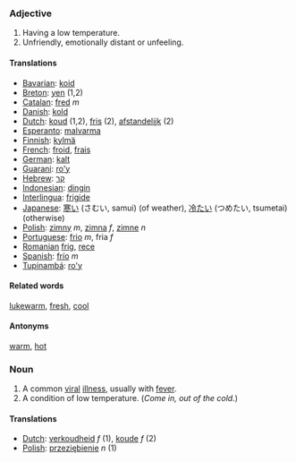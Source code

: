 ===Adjective===
#Having a low temperature.
#Unfriendly, emotionally distant or unfeeling.

====Translations====
*[[Bavarian]]: [[koid]]
*[[Breton]]: [[yen]] (1,2)
*[[Catalan]]: [[fred]] ''m''
*[[Danish]]: [[kold]]
*[[Dutch]]: [[koud]] (1,2), [[fris]] (2), [[afstandelijk]] (2)
*[[Esperanto]]: [[malvarma]]
*[[Finnish]]: [[kylmä]]
*[[French]]: [[froid]], [[frais]]
*[[German]]: [[kalt]]
*[[Guarani]]: [[ro'y]]
*[[Hebrew]]: [[קר]]
*[[Indonesian]]: [[dingin]]
*[[Interlingua]]: [[frigide]]
*[[Japanese]]: [[寒い]] (さむい, samui) (of weather), [[冷たい]] (つめたい, tsumetai) (otherwise)
*[[Polish]]: [[zimny]] ''m'', [[zimna]] ''f'', [[zimne]] ''n''
*[[Portuguese]]: [[frio]] ''m'', fria ''f''
*[[Romanian]] [[frig]], [[rece]]
*[[Spanish]]: [[frío]] ''m''
*[[Tupinambá]]: [[ro'y]]

====Related words====
[[lukewarm]], [[fresh]], [[cool]]

====Antonyms====
[[warm]], [[hot]]


===Noun===
#A common [[viral]] [[illness]], usually with [[fever]].
#A condition of low temperature. (''Come in, out of the cold.'')

====Translations====
*[[Dutch]]: [[verkoudheid]] ''f'' (1), [[koude]] ''f'' (2)
*[[Polish]]: [[przeziębienie]] ''n'' (1)